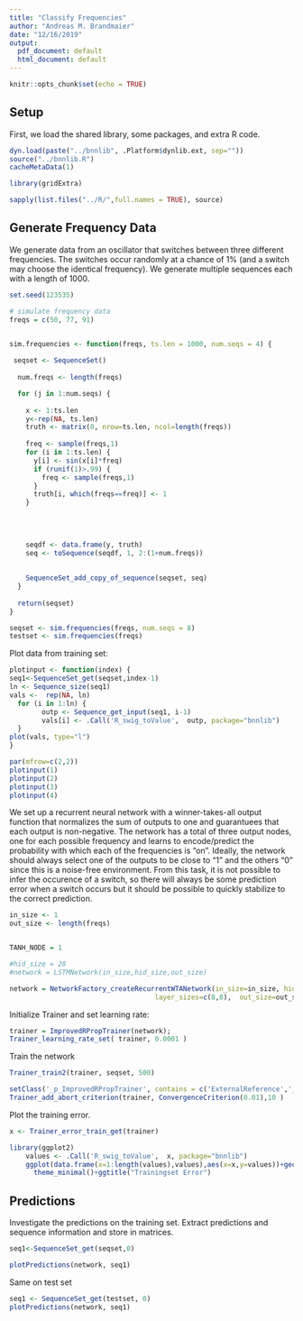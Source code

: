 ```yaml
---
title: "Classify Frequencies"
author: "Andreas M. Brandmaier"
date: "12/16/2019"
output:
  pdf_document: default
  html_document: default
---
```


```r
knitr::opts_chunk$set(echo = TRUE)
```

## Setup

First, we load the shared library, some packages, and extra R code.

```r

dyn.load(paste("../bnnlib", .Platform$dynlib.ext, sep=""))
source("../bnnlib.R")
cacheMetaData(1)

library(gridExtra)

sapply(list.files("../R/",full.names = TRUE), source)
```

## Generate Frequency Data

We generate data from an oscillator that switches between three different frequencies. The switches occur randomly at a chance of 1% (and a switch may choose the identical frequency). We generate multiple sequences each with a length of 1000.

```r
set.seed(123535)

# simulate frequency data
freqs = c(50, 77, 91)


sim.frequencies <- function(freqs, ts.len = 1000, num.seqs = 4) {
  
 seqset <- SequenceSet() 
  
  num.freqs <- length(freqs)

  for (j in 1:num.seqs) {
    
    x <- 1:ts.len
    y<-rep(NA, ts.len)
    truth <- matrix(0, nrow=ts.len, ncol=length(freqs))
    
    freq <- sample(freqs,1)
    for (i in 1:ts.len) {
      y[i] <- sin(x[i]*freq)
      if (runif(1)>.99) {
        freq <- sample(freqs,1)
      }
      truth[i, which(freqs==freq)] <- 1
    }
    
    
    
    
    seqdf <- data.frame(y, truth)
    seq <- toSequence(seqdf, 1, 2:(1+num.freqs))
    
    
    SequenceSet_add_copy_of_sequence(seqset, seq)
  }
  
  return(seqset)
}

seqset <- sim.frequencies(freqs, num.seqs = 8)
testset <- sim.frequencies(freqs)

```

Plot data from training set:

```r

plotinput <- function(index) {
seq1<-SequenceSet_get(seqset,index-1)
ln <- Sequence_size(seq1)
vals <-  rep(NA, ln)
  for (i in 1:ln) {
		outp <- Sequence_get_input(seq1, i-1)
		vals[i] <- .Call('R_swig_toValue',  outp, package="bnnlib") 
  }
plot(vals, type="l")
}

par(mfrow=c(2,2))
plotinput(1)
plotinput(2)
plotinput(3)
plotinput(4)
```

We set up a recurrent neural network with a winner-takes-all output function that normalizes the sum of outputs to one and guarantuees that each output is non-negative. The network has a total of three output nodes, one for each possible frequency and learns to encode/predict the probability with which each of the frequencies is "on". Ideally, the network should always select one of the outputs to be close to "1" and the others "0" since this is a noise-free environment. From this task, it is not possible to infer the occurence of a switch, so there will always be some prediction error when a switch occurs but it should be possible to quickly stabilize to the correct prediction.

```r
in_size <- 1
out_size <- length(freqs)


TANH_NODE = 1

#hid_size = 20
#network = LSTMNetwork(in_size,hid_size,out_size)

network = NetworkFactory_createRecurrentWTANetwork(in_size=in_size, hid_type=TANH_NODE, num_layers=2,
                                    layer_sizes=c(8,8),  out_size=out_size);

```

Initialize Trainer and set learning rate:

```r
trainer = ImprovedRPropTrainer(network);
Trainer_learning_rate_set( trainer, 0.0001 )
```

Train the network

```r
Trainer_train2(trainer, seqset, 500)

setClass('_p_ImprovedRPropTrainer', contains = c('ExternalReference','_p_Trainer'))
Trainer_add_abort_criterion(trainer, ConvergenceCriterion(0.01),10 )
```

Plot the training error.

```r
x <- Trainer_error_train_get(trainer)

library(ggplot2)
	values <- .Call('R_swig_toValue',  x, package="bnnlib") 
	ggplot(data.frame(x=1:length(values),values),aes(x=x,y=values))+geom_line()+
	  theme_minimal()+ggtitle("Trainingset Error")
```


## Predictions

Investigate the predictions on the training set. Extract predictions and sequence information and store in matrices.

```r
seq1<-SequenceSet_get(seqset,0)

plotPredictions(network, seq1)
```


Same on test set


```r
seq1 <- SequenceSet_get(testset, 0)
plotPredictions(network, seq1)
```
